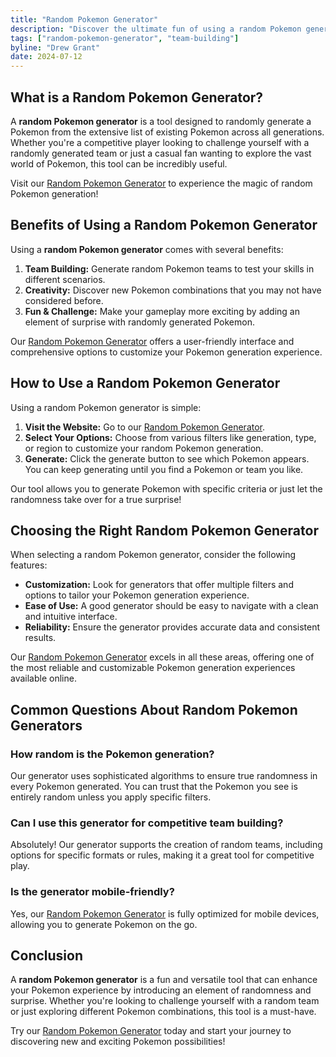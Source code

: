 ```yaml
---
title: "Random Pokemon Generator"
description: "Discover the ultimate fun of using a random Pokemon generator, and learn how to use it to enhance your Pokemon gaming experience."
tags: ["random-pokemon-generator", "team-building"]
byline: "Drew Grant"
date: 2024-07-12
---
```


## What is a Random Pokemon Generator?

A **random Pokemon generator** is a tool designed to randomly generate a Pokemon from the extensive list of existing Pokemon across all generations. Whether you're a competitive player looking to challenge yourself with a randomly generated team or just a casual fan wanting to explore the vast world of Pokemon, this tool can be incredibly useful.

Visit our [Random Pokemon Generator](https://randompokegen.cc) to experience the magic of random Pokemon generation!

## Benefits of Using a Random Pokemon Generator

Using a **random Pokemon generator** comes with several benefits:

1. **Team Building:** Generate random Pokemon teams to test your skills in different scenarios.
2. **Creativity:** Discover new Pokemon combinations that you may not have considered before.
3. **Fun & Challenge:** Make your gameplay more exciting by adding an element of surprise with randomly generated Pokemon.

Our [Random Pokemon Generator](https://randompokegen.cc) offers a user-friendly interface and comprehensive options to customize your Pokemon generation experience.

## How to Use a Random Pokemon Generator

Using a random Pokemon generator is simple:

1. **Visit the Website:** Go to our [Random Pokemon Generator](https://randompokegen.cc).
2. **Select Your Options:** Choose from various filters like generation, type, or region to customize your random Pokemon generation.
3. **Generate:** Click the generate button to see which Pokemon appears. You can keep generating until you find a Pokemon or team you like.

Our tool allows you to generate Pokemon with specific criteria or just let the randomness take over for a true surprise!

## Choosing the Right Random Pokemon Generator

When selecting a random Pokemon generator, consider the following features:

- **Customization:** Look for generators that offer multiple filters and options to tailor your Pokemon generation experience.
- **Ease of Use:** A good generator should be easy to navigate with a clean and intuitive interface.
- **Reliability:** Ensure the generator provides accurate data and consistent results.

Our [Random Pokemon Generator](https://randompokegen.cc) excels in all these areas, offering one of the most reliable and customizable Pokemon generation experiences available online.

## Common Questions About Random Pokemon Generators

### How random is the Pokemon generation?

Our generator uses sophisticated algorithms to ensure true randomness in every Pokemon generated. You can trust that the Pokemon you see is entirely random unless you apply specific filters.

### Can I use this generator for competitive team building?

Absolutely! Our generator supports the creation of random teams, including options for specific formats or rules, making it a great tool for competitive play.

### Is the generator mobile-friendly?

Yes, our [Random Pokemon Generator](https://randompokegen.cc) is fully optimized for mobile devices, allowing you to generate Pokemon on the go.

## Conclusion

A **random Pokemon generator** is a fun and versatile tool that can enhance your Pokemon experience by introducing an element of randomness and surprise. Whether you're looking to challenge yourself with a random team or just exploring different Pokemon combinations, this tool is a must-have.

Try our [Random Pokemon Generator](https://randompokegen.cc) today and start your journey to discovering new and exciting Pokemon possibilities!
